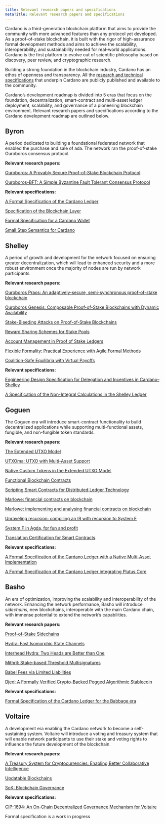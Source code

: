 ```yaml
---
title: Relevant research papers and specifications
metaTitle: Relevant research papers and specifications
---
```


Cardano is a third-generation blockchain platform that aims to provide the
community with more advanced features than any protocol yet developed. As a
proof-of-stake blockchain, it is built with the rigor of high-assurance formal
development methods and aims to achieve the scalability, interoperability, and
sustainability needed for real-world applications. Cardano is the first platform
to evolve out of scientific philosophy based on discovery, peer review, and
cryptographic research.

Building a strong foundation in the blockchain industry, Cardano has an ethos of
openness and transparency. All the
[research and technical specifications](https://iohk.io/en/research/library/)
that underpin Cardano are publicly published and available to the community.

Cardano’s development roadmap is divided into 5 eras that focus on the
foundation, decentralization, smart-contract and multi-asset ledger deployment,
scalability, and governance of a pioneering blockchain environment. Relevant
research papers and specifications according to the Cardano development roadmap
are outlined below.

## Byron

A period dedicated to building a foundational federated network that enabled the
purchase and sale of ada. The network ran the proof-of-stake Ouroboros consensus
protocol.

**Relevant research papers:**

[Ouroboros: A Provably Secure Proof-of-Stake Blockchain Protocol](https://eprint.iacr.org/2016/889.pdf)

[Ouroboros-BFT: A Simple Byzantine Fault Tolerant Consensus Protocol](https://eprint.iacr.org/2018/1049.pdf)

**Relevant specifications:**

[A Formal Specification of the Cardano Ledger](https://github.com/input-output-hk/cardano-ledger/releases/latest/download/byron-ledger.pdf "A Formal Specification of the Cardano Ledger")

[Specification of the Blockchain Layer](https://github.com/input-output-hk/cardano-ledger/releases/latest/download/byron-blockchain.pdf "Specification of the Blockchain Layer")

[Formal Specification for a Cardano Wallet](https://iohk.io/en/research/library/papers/formal-specification-for-a-cardano-wallet/)

[Small Step Semantics for Cardano](https://github.com/input-output-hk/cardano-ledger/releases/latest/download/small-step-semantics.pdf)

## Shelley

A period of growth and development for the network focused on ensuring greater
decentralization, which will lead to enhanced security and a more robust
environment once the majority of nodes are run by network participants.

**Relevant research papers:**

[Ouroboros Praos: An adaptively-secure, semi-synchronous proof-of-stake blockchain](https://eprint.iacr.org/2017/573.pdf)

[Ouroboros Genesis: Composable Proof-of-Stake Blockchains with Dynamic Availability](https://eprint.iacr.org/2018/378.pdf)

[Stake-Bleeding Attacks on Proof-of-Stake Blockchains](https://eprint.iacr.org/2018/248.pdf)

[Reward Sharing Schemes for Stake Pools](https://arxiv.org/ftp/arxiv/papers/1807/1807.11218.pdf)

[Account Management in Proof of Stake Ledgers](https://eprint.iacr.org/2020/525.pdf)

[Flexible Formality: Practical Experience with Agile Formal Methods](https://iohk.io/en/research/library/papers/flexible-formalitypractical-experience-with-agile-formal-methods/)

[Coalition-Safe Equilibria with Virtual Payoffs](https://arxiv.org/pdf/2001.00047.pdf)

**Relevant specifications:**

[Engineering Design Specification for Delegation and Incentives in Cardano–Shelley](https://github.com/input-output-hk/cardano-ledger/releases/latest/download/shelley-delegation.pdf "Design Specification for Delegation and Incentives in Cardano")

[A Specification of the Non-Integral Calculations in the Shelley Ledger](https://github.com/input-output-hk/cardano-ledger/releases/latest/download/non-integer-calculations.pdf)

## Goguen

The Goguen era will introduce smart-contract functionality to build
decentralized applications while supporting multi-functional assets, fungible,
and non-fungible token standards.

**Relevant research papers:**

[The Extended UTXO Model](https://iohk.io/en/research/library/papers/the-extended-utxo-model/)

[UTXOma: UTXO with Multi-Asset Support](https://iohk.io/en/research/library/papers/utxoma-utxo-with-multi-asset-support/)

[Native Custom Tokens in the Extended UTXO Model](https://iohk.io/en/research/library/papers/native-custom-tokens-in-the-extended-utxo-model/)

[Functional Blockchain Contracts](https://iohk.io/en/research/library/papers/functional-blockchain-contracts/)

[Scripting Smart Contracts for Distributed Ledger Technology](https://eprint.iacr.org/2016/1156.pdf)

[Marlowe: financial contracts on blockchain](https://iohk.io/en/research/library/papers/marlowefinancial-contracts-on-blockchain/)

[Marlowe: implementing and analysing financial contracts on blockchain](https://iohk.io/en/research/library/papers/marloweimplementing-and-analysing-financial-contracts-on-blockchain/)

[Unraveling recursion: compiling an IR with recursion to System F](https://iohk.io/en/research/library/papers/unraveling-recursioncompiling-an-ir-with-recursion-to-system-f/)

[System F in Agda, for fun and profit](https://iohk.io/en/research/library/papers/system-f-in-agdafor-fun-and-profit/)

[Translation Certification for Smart Contracts](https://iohk.io/en/research/library/papers/translation-certification-for-smart-contracts/)

**Relevant specifications:**

[A Formal Specification of the Cardano Ledger with a Native
Multi-Asset Implementation](https://github.com/input-output-hk/cardano-ledger/releases/latest/download/mary-ledger.pdf "A Formal Specification of the Cardano Ledger with a Native Multi-Asset Implementation")

[A Formal Specification of the Cardano Ledger integrating Plutus Core](https://github.com/input-output-hk/cardano-ledger/releases/latest/download/alonzo-ledger.pdf "A Formal Specification of the Cardano Ledger integrating Plutus Core")

## Basho

An era of optimization, improving the scalability and interoperability of the
network. Enhancing the network performance, Basho will introduce _sidechains_,
new blockchains, interoperable with the main Cardano chain, with immense
potential to extend the network’s capabilities.

**Relevant research papers:**

[Proof-of-Stake Sidechains](https://eprint.iacr.org/2018/1239.pdf)

[Hydra: Fast Isomorphic State Channels](https://eprint.iacr.org/2020/299.pdf)

[Interhead Hydra: Two Heads are Better than One](https://iohk.io/en/research/library/papers/interhead-hydratwo-heads-are-better-than-one/)

[Mithril: Stake-based Threshold Multisignatures](https://iohk.io/en/research/library/papers/mithrilstake-based-threshold-multisignatures/)

[Babel Fees via Limited Liabilities](https://iohk.io/en/research/library/papers/babel-fees-via-limited-liabilities/)

[Djed: A Formally Verified Crypto-Backed Pegged Algorithmic Stablecoin](https://iohk.io/en/research/library/papers/djeda-formally-verified-crypto-backed-pegged-algorithmic-stablecoin/)

**Relevant specifications:**

[Formal Specification of the Cardano Ledger for the Babbage era](https://github.com/input-output-hk/cardano-ledger/releases/latest/download/babbage-ledger.pdf "Formal Specification of the Cardano Ledger for the Babbage era")

## Voltaire

A development era enabling the Cardano network to become a self-sustaining
system. Voltaire will introduce a voting and treasury system that will enable
network participants to use their stake and voting rights to influence the
future development of the blockchain.

**Relevant research papers:**

[A Treasury System for Cryptocurrencies: Enabling Better Collaborative Intelligence](https://eprint.iacr.org/2018/435.pdf)

[Updatable Blockchains](https://eprint.iacr.org/2020/887.pdf)

[SoK: Blockchain Governance](https://iohk.io/en/research/library/papers/sokblockchain-governance/)

**Relevant specifications:**

[CIP-1694: An On-Chain Decentralized Governance Mechanism for Voltaire](https://github.com/JaredCorduan/CIPs/blob/voltaire-v1/CIP-1694/README.md)

Formal specification is a work in progress
